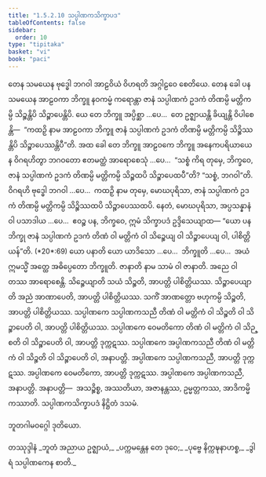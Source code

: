 ```yaml
---
title: "1.5.2.10 သပ္ပါဏကသိက္ခာပဒ"
tableOfContents: false
sidebar:
  order: 10
type: "tipitaka"
basket: "vi"
book: "paci"
---
```



<DynamicBreadcrumb />

<Division number="139" book="paci" e="ch" v="2" p="69">

<Paragraph number="473" book="paci">
တေန သမယေန ဗုဒ္ဓေါ ဘဂဝါ အာဠဝိယံ ဝိဟရတိ အဂ္ဂါဠဝေ စေတိယေ. တေန ခေါ ပန သမယေန အာဠဝကာ ဘိက္ခူ နဝကမ္မံ ကရောန္တာ ဇာနံ သပ္ပါဏကံ ဥဒကံ တိဏမ္ပိ မတ္တိကမ္ပိ သိဉ္စန္တိပိ သိဉ္စာပေန္တိပိ. ယေ တေ ဘိက္ခူ အပ္ပိစ္ဆာ …ပေ…  တေ ဥဇ္ဈာယန္တိ ခိယျန္တိ ဝိပါစေန္တိ—  “ကထဉှိ နာမ အာဠဝကာ ဘိက္ခူ ဇာနံ သပ္ပါဏကံ ဥဒကံ တိဏမ္ပိ မတ္တိကမ္ပိ သိဉ္စိဿန္တိပိ သိဉ္စာပေဿန္တိပီ”တိ. အထ ခေါ တေ ဘိက္ခူ အာဠဝကေ ဘိက္ခူ အနေကပရိယာယေန ဝိဂရဟိတွာ ဘဂဝတော ဧတမတ္ထံ အာရောစေသုံ …ပေ…  “သစ္စံ ကိရ တုမှေ, ဘိက္ခဝေ, ဇာနံ သပ္ပါဏကံ ဥဒကံ တိဏမ္ပိ မတ္တိကမ္ပိ သိဉ္စထပိ သိဉ္စာပေထပီ”တိ? “သစ္စံ, ဘဂဝါ”တိ. ဝိဂရဟိ ဗုဒ္ဓေါ ဘဂဝါ …ပေ…  ကထဉှိ နာမ တုမှေ, မောဃပုရိသာ, ဇာနံ သပ္ပါဏကံ ဥဒကံ တိဏမ္ပိ မတ္တိကမ္ပိ သိဉ္စိဿထပိ သိဉ္စာပေဿထပိ. နေတံ, မောဃပုရိသာ, အပ္ပသန္နာနံ ဝါ ပသာဒါယ …ပေ…  ဧဝဉ္စ ပန, ဘိက္ခဝေ, ဣမံ သိက္ခာပဒံ ဥဒ္ဒိသေယျာထ—
</Paragraph>

</Division>
<Division number="140" book="paci" e="ch" v="2" p="70">

<Paragraph number="474" book="paci">
<Emphasis>“ယော ပန ဘိက္ခု ဇာနံ သပ္ပါဏကံ ဥဒကံ တိဏံ ဝါ မတ္တိကံ ဝါ သိဉ္စေယျ ဝါ သိဉ္စာပေယျ ဝါ, ပါစိတ္တိယန်”</Emphasis>တိ. (*20*:<Emphasis>69</Emphasis>)
</Paragraph>

</Division>
<Division number="141" book="paci" e="ch" v="2" p="70">

<Paragraph number="475" book="paci">
<Emphasis>ယော ပနာ</Emphasis>တိ ယော ယာဒိသော …ပေ…  <Emphasis>ဘိက္ခူ</Emphasis>တိ …ပေ…  အယံ ဣမသ္မိံ အတ္ထေ အဓိပ္ပေတော ဘိက္ခူတိ.
</Paragraph>

<Paragraph number="476" book="paci">
<Emphasis>ဇာနာတိ</Emphasis> နာမ သာမံ ဝါ ဇာနာတိ. အညေ ဝါ တဿ အာရောစေန္တိ.
</Paragraph>

<Paragraph number="477" book="paci">
<Emphasis>သိဉ္စေယျာ</Emphasis>တိ သယံ သိဉ္စတိ, အာပတ္တိ ပါစိတ္တိယဿ.
</Paragraph>

<Paragraph number="478" book="paci">
<Emphasis>သိဉ္စာပေယျာ</Emphasis>တိ အညံ အာဏာပေတိ, အာပတ္တိ ပါစိတ္တိယဿ. သကိံ အာဏတ္တော ဗဟုကမ္ပိ သိဉ္စတိ, အာပတ္တိ ပါစိတ္တိယဿ.
</Paragraph>

</Division>
<Division number="142" book="paci" e="ch" v="2" p="70">

<Paragraph number="479" book="paci">
သပ္ပါဏကေ သပ္ပါဏကသညီ တိဏံ ဝါ မတ္တိကံ ဝါ သိဉ္စတိ ဝါ သိဉ္စာပေတိ ဝါ, အာပတ္တိ ပါစိတ္တိယဿ. သပ္ပါဏကေ ဝေမတိကော တိဏံ ဝါ မတ္တိကံ ဝါ သိဉ္စတိ ဝါ သိဉ္စာပေတိ ဝါ, အာပတ္တိ ဒုက္ကဋဿ. သပ္ပါဏကေ အပ္ပါဏကသညီ တိဏံ ဝါ မတ္တိကံ ဝါ သိဉ္စတိ ဝါ သိဉ္စာပေတိ ဝါ, အနာပတ္တိ. အပ္ပါဏကေ သပ္ပါဏကသညီ, အာပတ္တိ ဒုက္ကဋဿ. အပ္ပါဏကေ ဝေမတိကော, အာပတ္တိ ဒုက္ကဋဿ. အပ္ပါဏကေ အပ္ပါဏကသညီ, အနာပတ္တိ.
</Paragraph>

</Division>
<Division number="143" book="paci" e="ch" v="2" p="70">

<Paragraph number="480" book="paci">
အနာပတ္တိ—  အသဉ္စိစ္စ, အဿတိယာ, အဇာနန္တဿ, ဥမ္မတ္တကဿ, အာဒိကမ္မိကဿာတိ.

</Paragraph>
</Division>

<Paragraph number="481" type="center" book="paci">
သပ္ပါဏကသိက္ခာပဒံ နိဋ္ဌိတံ ဒသမံ.

  
ဘူတဂါမဝဂ္ဂေါ ဒုတိယော.



</Paragraph>

<Paragraph number="482" type="center" book="paci">
တဿုဒ္ဒါနံ


</Paragraph>

<Paragraph number="483" type="verses" book="paci">
_ဘူတံ အညာယ ဥဇ္ဈာယံ,_  
_ပက္ကမန္တေန တေ ဒုဝေ;_  
_ပုဗ္ဗေ နိက္ကဍ္ဎနာဟစ္စ,_  
_ဒွါရံ သပ္ပါဏကေန စာတိ._
</Paragraph>